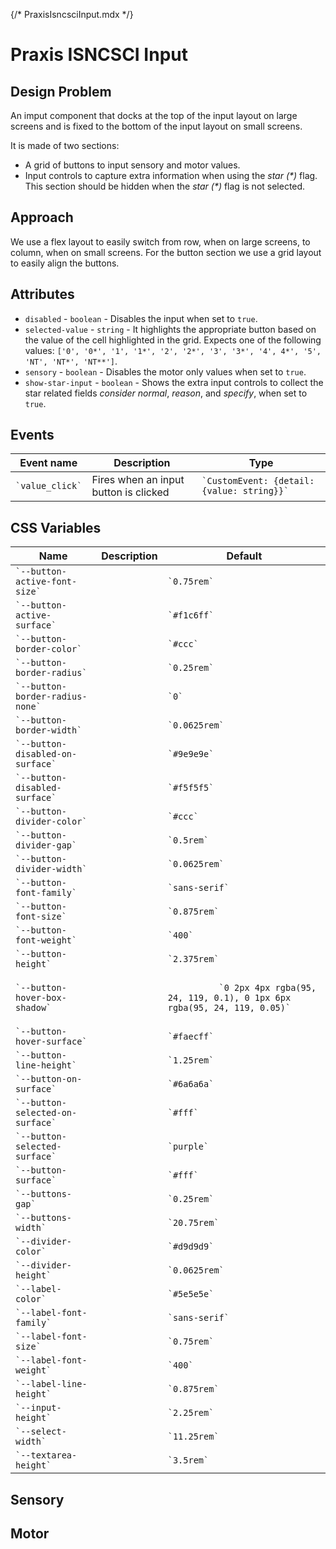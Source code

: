 {/* PraxisIsncsciInput.mdx */}


<Meta of={Stories} />

# Praxis ISNCSCI Input

## Design Problem

An imput component that docks at the top of the input layout on large screens and is fixed to the bottom of the input layout on small screens.

It is made of two sections:

- A grid of buttons to input sensory and motor values.
- Input controls to capture extra information when using the _star (\*)_ flag. This section should be hidden when the _star (\*)_ flag is not selected.

## Approach

We use a flex layout to easily switch from row, when on large screens, to column, when on small screens.
For the button section we use a grid layout to easily align the buttons.

## Attributes

- `disabled` - `boolean` - Disables the input when set to `true`.
- `selected-value` - `string` - It highlights the appropriate button based on the value of the cell highlighted in the grid.
  Expects one of the following values: `['0', '0*', '1', '1*', '2', '2*', '3', '3*', '4', 4*', '5', 'NT', 'NT*', 'NT**']`.
- `sensory` - `boolean` - Disables the motor only values when set to `true`.
- `show-star-input` - `boolean` - Shows the extra input controls to collect the star related fields _consider normal_, _reason_, and _specify_, when set to `true`.

## Events

<table>
  <thead>
    <tr>
      <th>Event name</th>
      <th>Description</th>
      <th>Type</th>
    </tr>
  </thead>
  <tbody>
    <tr>
      <td>
        <code>`value_click`</code>
      </td>
      <td>Fires when an input button is clicked</td>
      <td>
        <code>`CustomEvent: {detail: {value: string}}`</code>
      </td>
    </tr>
  </tbody>
</table>

## CSS Variables

<table>
  <thead>
    <tr>
      <th>Name</th>
      <th>Description</th>
      <th>Default</th>
    </tr>
  </thead>
  <tbody>
    <tr>
      <td>
        <code>`--button-active-font-size`</code>
      </td>
      <td>&nbsp;</td>
      <td>
        <code>`0.75rem`</code>
      </td>
    </tr>
    <tr>
      <td>
        <code>`--button-active-surface`</code>
      </td>
      <td>&nbsp;</td>
      <td>
        <code>`#f1c6ff`</code>
      </td>
    </tr>
    <tr>
      <td>
        <code>`--button-border-color`</code>
      </td>
      <td>&nbsp;</td>
      <td>
        <code>`#ccc`</code>
      </td>
    </tr>
    <tr>
      <td>
        <code>`--button-border-radius`</code>
      </td>
      <td>&nbsp;</td>
      <td>
        <code>`0.25rem`</code>
      </td>
    </tr>
    <tr>
      <td>
        <code>`--button-border-radius-none`</code>
      </td>
      <td>&nbsp;</td>
      <td>
        <code>`0`</code>
      </td>
    </tr>
    <tr>
      <td>
        <code>`--button-border-width`</code>
      </td>
      <td>&nbsp;</td>
      <td>
        <code>`0.0625rem`</code>
      </td>
    </tr>
    <tr>
      <td>
        <code>`--button-disabled-on-surface`</code>
      </td>
      <td>&nbsp;</td>
      <td>
        <code>`#9e9e9e`</code>
      </td>
    </tr>
    <tr>
      <td>
        <code>`--button-disabled-surface`</code>
      </td>
      <td>&nbsp;</td>
      <td>
        <code>`#f5f5f5`</code>
      </td>
    </tr>
    <tr>
      <td>
        <code>`--button-divider-color`</code>
      </td>
      <td>&nbsp;</td>
      <td>
        <code>`#ccc`</code>
      </td>
    </tr>
    <tr>
      <td>
        <code>`--button-divider-gap`</code>
      </td>
      <td>&nbsp;</td>
      <td>
        <code>`0.5rem`</code>
      </td>
    </tr>
    <tr>
      <td>
        <code>`--button-divider-width`</code>
      </td>
      <td>&nbsp;</td>
      <td>
        <code>`0.0625rem`</code>
      </td>
    </tr>
    <tr>
      <td>
        <code>`--button-font-family`</code>
      </td>
      <td>&nbsp;</td>
      <td>
        <code>`sans-serif`</code>
      </td>
    </tr>
    <tr>
      <td>
        <code>`--button-font-size`</code>
      </td>
      <td>&nbsp;</td>
      <td>
        <code>`0.875rem`</code>
      </td>
    </tr>
    <tr>
      <td>
        <code>`--button-font-weight`</code>
      </td>
      <td>&nbsp;</td>
      <td>
        <code>`400`</code>
      </td>
    </tr>
    <tr>
      <td>
        <code>`--button-height`</code>
      </td>
      <td>&nbsp;</td>
      <td>
        <code>`2.375rem`</code>
      </td>
    </tr>
    <tr>
      <td>
        <code>`--button-hover-box-shadow`</code>
      </td>
      <td>&nbsp;</td>
      <td>
        <code>
          `0 2px 4px rgba(95, 24, 119, 0.1), 0 1px 6px rgba(95, 24, 119, 0.05)`
        </code>
      </td>
    </tr>
    <tr>
      <td>
        <code>`--button-hover-surface`</code>
      </td>
      <td>&nbsp;</td>
      <td>
        <code>`#faecff`</code>
      </td>
    </tr>
    <tr>
      <td>
        <code>`--button-line-height`</code>
      </td>
      <td>&nbsp;</td>
      <td>
        <code>`1.25rem`</code>
      </td>
    </tr>
    <tr>
      <td>
        <code>`--button-on-surface`</code>
      </td>
      <td>&nbsp;</td>
      <td>
        <code>`#6a6a6a`</code>
      </td>
    </tr>
    <tr>
      <td>
        <code>`--button-selected-on-surface`</code>
      </td>
      <td>&nbsp;</td>
      <td>
        <code>`#fff`</code>
      </td>
    </tr>
    <tr>
      <td>
        <code>`--button-selected-surface`</code>
      </td>
      <td>&nbsp;</td>
      <td>
        <code>`purple`</code>
      </td>
    </tr>
    <tr>
      <td>
        <code>`--button-surface`</code>
      </td>
      <td>&nbsp;</td>
      <td>
        <code>`#fff`</code>
      </td>
    </tr>
    <tr>
      <td>
        <code>`--buttons-gap`</code>
      </td>
      <td>&nbsp;</td>
      <td>
        <code>`0.25rem`</code>
      </td>
    </tr>
    <tr>
      <td>
        <code>`--buttons-width`</code>
      </td>
      <td>&nbsp;</td>
      <td>
        <code>`20.75rem`</code>
      </td>
    </tr>
    <tr>
      <td>
        <code>`--divider-color`</code>
      </td>
      <td>&nbsp;</td>
      <td>
        <code>`#d9d9d9`</code>
      </td>
    </tr>
    <tr>
      <td>
        <code>`--divider-height`</code>
      </td>
      <td>&nbsp;</td>
      <td>
        <code>`0.0625rem`</code>
      </td>
    </tr>
    <tr>
      <td>
        <code>`--label-color`</code>
      </td>
      <td>&nbsp;</td>
      <td>
        <code>`#5e5e5e`</code>
      </td>
    </tr>
    <tr>
      <td>
        <code>`--label-font-family`</code>
      </td>
      <td>&nbsp;</td>
      <td>
        <code>`sans-serif`</code>
      </td>
    </tr>
    <tr>
      <td>
        <code>`--label-font-size`</code>
      </td>
      <td>&nbsp;</td>
      <td>
        <code>`0.75rem`</code>
      </td>
    </tr>
    <tr>
      <td>
        <code>`--label-font-weight`</code>
      </td>
      <td>&nbsp;</td>
      <td>
        <code>`400`</code>
      </td>
    </tr>
    <tr>
      <td>
        <code>`--label-line-height`</code>
      </td>
      <td>&nbsp;</td>
      <td>
        <code>`0.875rem`</code>
      </td>
    </tr>
    <tr>
      <td>
        <code>`--input-height`</code>
      </td>
      <td>&nbsp;</td>
      <td>
        <code>`2.25rem`</code>
      </td>
    </tr>
    <tr>
      <td>
        <code>`--select-width`</code>
      </td>
      <td>&nbsp;</td>
      <td>
        <code>`11.25rem`</code>
      </td>
    </tr>
    <tr>
      <td>
        <code>`--textarea-height`</code>
      </td>
      <td>&nbsp;</td>
      <td>
        <code>`3.5rem`</code>
      </td>
    </tr>
  </tbody>
</table>

## Sensory

<Canvas of={Stories.Sensory} />

## Motor

<Canvas of={Stories.Motor} />
